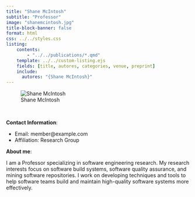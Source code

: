 ```yaml
---
title: "Shane McIntosh"
subtitle: "Professor"
image: "shanemcintosh.jpg"
title-block-banner: false
format: html
css: ../../styles.css
listing:
    contents:
        - "../../publications/*.qmd"
    template: ../../custom-listing.ejs
    fields: [title, autores, categories, venue, preprint]
    include:
      autores: "{Shane McIntosh}"
---
```


::: {.profile-image}
![Shane McIntosh](shanemcintosh.jpg "Shane McIntosh")
:::
<br>

**Contact Information**:

- Email: member@example.com   
- Affiliation: Research Group

**About me**:

I am a Professor specializing in software engineering research. My research interests focus on software build systems, software quality assurance, and mining software repositories. I work on developing techniques and tools to help software teams build and maintain high-quality software systems more effectively.
